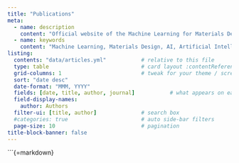 ```yaml
---
title: "Publications"
meta:
  - name: description
    content: "Official website of the Machine Learning for Materials Design (ML4MD) Lab, led by Attila Cangi. Publications section, listing scientific articles and contributions."
  - name: keywords
    content: "Machine Learning, Materials Design, AI, Artificial Intelligence, Cangi Lab, Publications, Research, Articles"
listing:
  contents: "data/articles.yml"           # relative to this file
  type: table                             # card layout :contentReference[oaicite:2]{index=2}
  grid-columns: 1                         # tweak for your theme / screen
  sort: "date desc"
  date-format: "MMM, YYYY"
  fields: [date, title, author, journal]           # what appears on each card
  field-display-names:
    author: Authors
  filter-ui: [title, author]              # search box
  #categories: true                       # auto side‑bar filters
  page-size: 10                           # pagination
title-block-banner: false
---
```


```{=markdown}